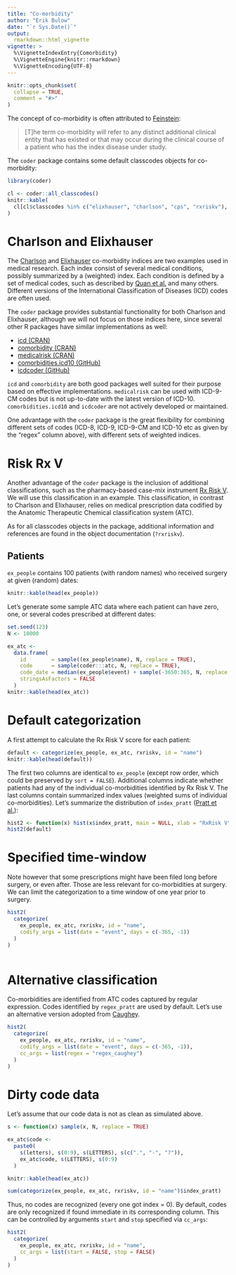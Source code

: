---
title: "Co-morbidity"
author: "Erik Bulow"
date: "`r Sys.Date()`"
output: 
  rmarkdown::html_vignette
vignette: >
  %\VignetteIndexEntry{Comorbidity}
  %\VignetteEngine{knitr::rmarkdown}
  %\VignetteEncoding{UTF-8}
---

```{r setup, include = FALSE}
knitr::opts_chunk$set(
  collapse = TRUE,
  comment = "#>"
)
```


The concept of co-morbidity is often attributed to [Feinstein](https://doi.org/10.1016/0021-9681(70)90054-8):

> [T]he term co-morbidity will refer to any distinct additional clinical entity that has existed or that may occur during the clinical course of a patient who has the index disease under study. 

The `coder` package contains some default classcodes objects for co-morbidity:

```{r, warning=FALSE}

library(coder)

cl <- coder::all_classcodes()
knitr::kable(
  cl[cl$classcodes %in% c("elixhauser", "charlson", "cps", "rxriskv"), ]
)
```

# Charlson and Elixhauser

The [Charlson](https://doi.org/10.1016/0021-9681(87)90171-8) and [Elixhauser](www.jstor.org/stable/3766985) co-morbidity indices are two  examples used in medical research. Each index consist of several medical conditions, possibly summarized by a (weighted) index. Each condition is defined by a set of medical codes, such as described by [Quan et al.]( https://dx.doi.org/10.1097/01.mlr.0000182534.19832.83) and many others. Different versions of the International Classification of Diseases (ICD) codes are often used.

The `coder` package provides substantial functionality for both Charlson and Elixhauser, although we will not focus on those indices here, since several other R packages have similar implementations as well:

- [icd (CRAN)](https://CRAN.R-project.org/package=icd)
- [comorbidity (CRAN)](https://CRAN.R-project.org/package=comorbidity)
- [medicalrisk (CRAN)](https://CRAN.R-project.org/package=medicalrisk)
- [comorbidities.icd10 (GitHub)](https://github.com/gforge/comorbidities.icd10)
- [icdcoder (GitHub)](https://github.com/wtcooper/icdcoder)

`icd` and `comorbidity` are both good packages well suited for their purpose based on effective implementations. 
`medicalrisk` can be used with ICD-9-CM codes but is not up-to-date with the latest version of ICD-10. `comorbidities.icd10` and `icdcoder` are not actively developed or maintained. 

One advantage with the `coder` package is the great flexibility for combining different sets of codes (ICD-8, ICD-9, ICD-9-CM and ICD-10 etc as given by the "regex" column above), with different sets of weighted indices. 


# Risk Rx V

Another advantage of the `coder` package is the inclusion of additional classifications, such as the pharmacy-based case-mix instrument [Rx Risk V](https://dx.doi.org/10.1097/01.MLR.0000064641.84967.B7). We will use this classification in an example. This classification, in contrast to Charlson and Elixhauser, relies on medical prescription data codified by the Anatomic Therapeutic Chemical classification system (ATC).

As for all classcodes objects in the package, additional information and references are found in the object documentation (`?rxriskv`).



## Patients

`ex_people` contains 100 patients (with random names) who received surgery at given (random) dates:

```{r}
knitr::kable(head(ex_people))
```

Let's generate some sample ATC data where each patient can have zero, one, or several codes prescribed at different dates:

```{r}
set.seed(123)
N <- 10000

ex_atc <- 
  data.frame(
    id        = sample((ex_people$name), N, replace = TRUE),
    code      = sample(coder:::atc, N, replace = TRUE),
    code_date = median(ex_people$event) + sample(-3650:365, N, replace = TRUE),
    stringsAsFactors = FALSE
  )
knitr::kable(head(ex_atc))
```


# Default categorization

A first attempt to calculate the Rx Risk V score for each patient: 

```{r}
default <- categorize(ex_people, ex_atc, rxriskv, id = "name")
knitr::kable(head(default))
```

The first two columns are identical to `ex_people` (except row order, which could be preserved by `sort = FALSE`). Additional columns indicate whether patients had any of the individual co-morbidities identified by Rx Risk V. The last columns contain summarized index values (weighted sums of individual co-morbidities). Let's summarize the distribution of `index_pratt` ([Pratt et al.](https://dx.doi.org/10.1136/bmjopen-2017-021122)):

```{r}
hist2 <- function(x) hist(x$index_pratt, main = NULL, xlab = "RxRisk V", col = "lightblue")
hist2(default)
```


# Specified time-window

Note however that some prescriptions might have been filed long before surgery, or even after. 
Those are less relevant for co-morbidities at surgery. We can limit the categorization to a time window of one year prior to surgery.

```{r}
hist2(
  categorize(
    ex_people, ex_atc, rxriskv, id = "name", 
    codify_args = list(date = "event", days = c(-365, -1))
  ) 
)
  
```

# Alternative classification

Co-morbidities are identified from ATC codes captured by regular expression. 
Codes identified by `regex_pratt` are used by default.
Let's use an alternative version adopted from [Caughey](https://dx.doi.org/10.1016/j.diabres.2009.10.019). 

```{r}
hist2(
  categorize(
    ex_people, ex_atc, rxriskv, id = "name", 
    codify_args = list(date = "event", days = c(-365, -1)),
    cc_args = list(regex = "regex_caughey")
  )
)
```

# Dirty code data

Let's assume that our code data is not as clean as simulated above. 

```{r}
s <- function(x) sample(x, N, replace = TRUE)

ex_atc$code <- 
  paste0(
    s(letters), s(0:9), s(LETTERS), s(c(".", "-", "?")), 
    ex_atc$code, s(LETTERS), s(0:9)
  )

knitr::kable(head(ex_atc))

sum(categorize(ex_people, ex_atc, rxriskv, id = "name")$index_pratt)
```

Thus, no codes are recognized (every one got index = 0). By default, codes are only recognized if found immediate in its corresponding column. This can be controlled by arguments `start` and `stop` specified via `cc_args`:

```{r}
hist2(
  categorize(
    ex_people, ex_atc, rxriskv, id = "name",
    cc_args = list(start = FALSE, stop = FALSE)
  )
)
```
